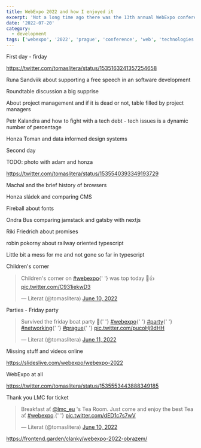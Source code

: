 ```yaml
---
title: WebExpo 2022 and how I enjoyed it
excerpt: 'Not a long time ago there was the 13th annual WebExpo conference. And now there is a start of summer and the 14th annual of this great conference have ended. How was it? And what are the new trends in the web technologies? Just go on reading...'
date: '2022-07-20'
category:
  - development
tags: ['webexpo', '2022', 'prague', 'conference', 'web', 'technologies']
---
```


First day - firday

https://twitter.com/tomaslitera/status/1535163241357254658

Runa Sandviik about supporting a free speech in an software development

Roundtable discussion a big supprise

About project management and if it is dead or not, table filled by project managers

Petr Kalandra and how to fight with a tech debt - tech issues is a dynamic number of percentage

Honza Toman and data informed design systems

Second day

TODO: photo with adam and honza

https://twitter.com/tomaslitera/status/1535540393349193729

Machal and the brief history of browsers

Honza sládek and comparing CMS

Fireball about fonts

Ondra Bus comparing jamstack and gatsby with nextjs

Riki Friedrich about promises

robin pokorny about railway oriented typescript

Little bit a mess for me and not gone so far in typescript

Children's corner

<blockquote class="twitter-tweet">
  <p lang="en" dir="ltr">
    Children&#39;s corner on <a href="https://twitter.com/hashtag/webexpo?src=hash&amp;ref_src=twsrc%5Etfw">#webexpo</a>{' '}
    was top today 💪👍 <a href="https://t.co/C931iekwD3">pic.twitter.com/C931iekwD3</a>
  </p>
  &mdash; Literat (@tomaslitera) <a href="https://twitter.com/tomaslitera/status/1535264855002955781?ref_src=twsrc%5Etfw">June 10, 2022</a>
</blockquote> <script async src="https://platform.twitter.com/widgets.js" charset="utf-8"></script>

Parties - Friday party

<blockquote class="twitter-tweet">
  <p lang="en" dir="ltr">
    Survived the friday boat party 💪{' '}
    <a href="https://twitter.com/hashtag/webexpo?src=hash&amp;ref_src=twsrc%5Etfw">#webexpo</a>{' '}
    <a href="https://twitter.com/hashtag/party?src=hash&amp;ref_src=twsrc%5Etfw">#party</a>{' '}
    <a href="https://twitter.com/hashtag/networking?src=hash&amp;ref_src=twsrc%5Etfw">#networking</a>{' '}
    <a href="https://twitter.com/hashtag/prague?src=hash&amp;ref_src=twsrc%5Etfw">#prague</a>{' '}
    <a href="https://t.co/pucoHj9dHH">pic.twitter.com/pucoHj9dHH</a>
  </p>
  &mdash; Literat (@tomaslitera) <a href="https://twitter.com/tomaslitera/status/1535536957123661825?ref_src=twsrc%5Etfw">June 11, 2022</a>
</blockquote> <script async src="https://platform.twitter.com/widgets.js" charset="utf-8"></script>

Missing stuff and videos online

https://slideslive.com/webexpo/webexpo-2022

WebExpo at all

https://twitter.com/tomaslitera/status/1535553443888349185

Thank you LMC for ticket

<blockquote class="twitter-tweet">
  <p lang="cs" dir="ltr">
    Breakfast ať <a href="https://twitter.com/lmc_eu?ref_src=twsrc%5Etfw">@lmc_eu</a> &#39;s Tea Room. Just come and
    enjoy the best Tea ať <a href="https://twitter.com/hashtag/webexpo?src=hash&amp;ref_src=twsrc%5Etfw">#webexpo</a>.{' '}
    <a href="https://t.co/dED1c7s7wV">pic.twitter.com/dED1c7s7wV</a>
  </p>
  &mdash; Literat (@tomaslitera) <a href="https://twitter.com/tomaslitera/status/1535173957695025152?ref_src=twsrc%5Etfw">June 10, 2022</a>
</blockquote> <script async src="https://platform.twitter.com/widgets.js" charset="utf-8"></script>

https://frontend.garden/clanky/webexpo-2022-obrazem/
